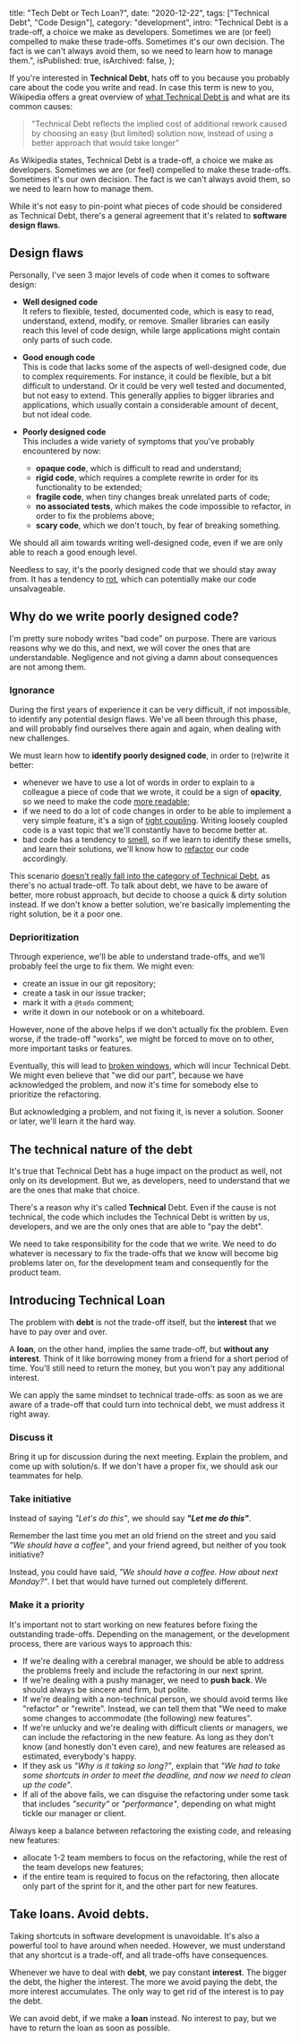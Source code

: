 
  title: "Tech Debt or Tech Loan?",
  date: "2020-12-22",
  tags: ["Technical Debt", "Code Design"],
  category: "development",
  intro:
    "Technical Debt is a trade-off, a choice we make as developers. Sometimes we are (or feel) compelled to make these trade-offs. Sometimes it's our own decision. The fact is we can't always avoid them, so we need to learn how to manage them.",
  isPublished: true,
  isArchived: false,
};


If you're interested in **Technical Debt**, hats off to you because you probably care about the code you write and
read. In case this term is new to you, Wikipedia offers a great overview of [what Technical Debt
is](https://en.wikipedia.org/wiki/Technical_debt) and what are its common causes:

> "Technical Debt reflects the implied cost of additional rework caused by choosing an easy (but limited) solution now,
> instead of using a better approach that would take longer"

As Wikipedia states, Technical Debt is a trade-off, a choice we make as developers. Sometimes we are (or feel) compelled to make
these trade-offs. Sometimes it's our own decision. The fact is we can't always avoid them, so we need to learn how to manage them.

While it's not easy to pin-point what pieces of code should be considered as Technical Debt, there's a general
agreement that it's related to **software design flaws**.

## Design flaws

Personally, I've seen 3 major levels of code when it comes to software design:

- **Well designed code**  
  It refers to flexible, tested, documented code, which is easy to read, understand, extend, modify, or remove.
  Smaller libraries can easily reach this level of code design, while large applications might contain only parts of such
  code.

- **Good enough code**  
  This is code that lacks some of the aspects of well-designed code, due to complex requirements.
  For instance, it could be flexible, but a bit difficult to understand. Or it could be very well tested and documented, but not easy to extend. This generally applies to bigger libraries and applications, which usually contain a considerable amount of decent, but not ideal code.

- **Poorly designed code**  
  This includes a wide variety of symptoms that you've probably encountered by now:
  - **opaque code**, which is difficult to read and understand;
  - **rigid code**, which requires a complete rewrite in order for its functionality to be extended;
  - **fragile code**, when tiny changes break unrelated parts of code;
  - **no associated tests**, which makes the code impossible to refactor, in order to fix the problems above;
  - **scary code**, which we don't touch, by fear of breaking something.

We should all aim towards writing well-designed code, even if we are only able to reach a good enough level.

Needless to say, it's the poorly designed code that we should stay away from. It has a tendency to [rot](https://en.wikipedia.org/wiki/Software_rot), which can potentially make our code unsalvageable.

## Why do we write poorly designed code?

I'm pretty sure nobody writes "bad code" on purpose. There are various reasons why we do this, and next, we will cover the ones that are understandable. Negligence and not giving a damn about consequences are not among them.

### Ignorance

During the first years of experience it can be very difficult, if not impossible, to identify any potential design flaws. We've all been through this phase, and will probably find ourselves there again and again, when dealing with new challenges.

We must learn how to **identify poorly designed code**, in order to (re)write it better:

- whenever we have to use a lot of words in order to explain to a colleague a piece of code that we wrote, it could be a sign of **opacity**, so we need to make the code [more readable](https://blog.pragmaticengineer.com/readable-code/);
- if we need to do a lot of code changes in order to be able to implement a very simple feature, it's a sign of [tight coupling](<https://en.wikipedia.org/wiki/Coupling_(computer_programming)>). Writing loosely coupled code is a vast topic that we'll constantly have to become better at.
- bad code has a tendency to [smell](https://en.wikipedia.org/wiki/Code_smell), so if we learn to identify these smells, and learn their solutions, we'll know how to [refactor](https://en.wikipedia.org/wiki/Code_refactoring) our code accordingly.

This scenario [doesn't really fall into the category of Technical
Debt](https://sites.google.com/site/unclebobconsultingllc/a-mess-is-not-a-technical-debt), as there's no actual
trade-off. To talk about debt, we have to be aware of better, more robust approach, but decide to choose a quick & dirty solution instead. If we don't know a better solution, we're basically implementing the right solution, be it a poor one.

<!-- ### Negligence

Sometimes we simply don't care. We are aware that we've chosen a quick & dirty solution, we acknowledge that it will
have consequences later on, but we only care about the present.

This mindset will always incur Technical Debt, which would lead to [broken
windows](https://blog.codinghorror.com/the-broken-window-theory/), and eventually could cause the project to get out of
control if not addressed.

If we don't learn from others' teachings, we should at least learn from our own mistakes. -->

### Deprioritization

Through experience, we'll be able to understand trade-offs, and we’ll probably feel the urge to fix them. We might even:

- create an issue in our git repository;
- create a task in our issue tracker;
- mark it with a `@todo` comment;
- write it down in our notebook or on a whiteboard.

However, none of the above helps if we don't actually fix the problem. Even worse, if the trade-off "works", we might be forced to
move on to other, more important tasks or features.

Eventually, this will lead to [broken windows](https://blog.codinghorror.com/the-broken-window-theory/), which will incur Technical Debt. We might even believe that "we did our part", because we have acknowledged the problem, and now it's time for somebody else to prioritize the refactoring.

But acknowledging a problem, and not fixing it, is never a solution. Sooner or later, we'll learn it the hard way.

## The technical nature of the debt

It's true that Technical Debt has a huge impact on the product as well, not only on its development. But we, as
developers, need to understand that we are the ones that make that choice.

There's a reason why it's called **Technical** Debt. Even if the cause is not technical, the code which includes the
Technical Debt is written by us, developers, and we are the only ones that are able to "pay the debt".

We need to take responsibility for the code that we write. We need to do whatever is necessary to fix the trade-offs that we
know will become big problems later on, for the development team and consequently for the product team.

## Introducing Technical Loan

The problem with **debt** is not the trade-off itself, but the **interest** that we have to pay over and over.

A **loan**, on the other hand, implies the same trade-off, but **without any interest**. Think of it like borrowing
money from a friend for a short period of time. You'll still need to return the money, but you won't pay any additional interest.

We can apply the same mindset to technical trade-offs: as soon as we are aware of a trade-off that could turn into
technical debt, we must address it right away.

### Discuss it

Bring it up for discussion during the next meeting. Explain the problem, and come up with solution/s. If we don't have a proper fix, we should ask our teammates for help.

### Take initiative

Instead of saying _"Let's do this"_, we should say _**"Let me do this"**_.

Remember the last time you met an old friend on the street and you said _"We should have a coffee"_, and your friend agreed, but neither of you took initiative?

Instead, you could have said, _"We should have a coffee. How about next Monday?"_. I bet that would have turned out completely different.

### Make it a priority

It's important not to start working on new features before fixing the outstanding trade-offs. Depending on the management, or the development process, there are various ways to approach this:

- If we're dealing with a cerebral manager, we should be able to address the problems freely and include the refactoring in our next sprint.
- If we're dealing with a pushy manager, we need to **push back**. We should always be sincere and firm, but polite.
- If we're dealing with a non-technical person, we should avoid terms like "refactor" or "rewrite". Instead, we can tell them that "We need to make some changes to accommodate (the following) new features".
- If we're unlucky and we're dealing with difficult clients or managers, we can include the refactoring in the new feature. As long as they don't know (and honestly don't even care), and new features are released as estimated, everybody's happy.
- If they ask us _"Why is it taking so long?"_, explain that _"We had to take some shortcuts in order to meet the deadline, and now we need to clean up the code"_.
- If all of the above fails, we can disguise the refactoring under some task that includes _"security"_ or _"performance"_, depending on what might tickle our manager or client.

Always keep a balance between refactoring the existing code, and releasing new features:

- allocate 1-2 team members to focus on the refactoring, while the rest of the team develops new features;
- if the entire team is required to focus on the refactoring, then allocate only part of the sprint for it, and the other part for new features.

## Take loans. Avoid debts.

Taking shortcuts in software development is unavoidable. It's also a powerful tool to have around when needed. However, we must understand that any shortcut is a trade-off, and all trade-offs have consequences.

Whenever we have to deal with **debt**, we pay constant **interest**. The bigger the debt, the higher the interest. The more we avoid paying the debt, the more interest accumulates.
The only way to get rid of the interest is to pay the debt.

We can avoid debt, if we make a **loan** instead. No interest to pay, but we have to return the loan as soon as
possible.
